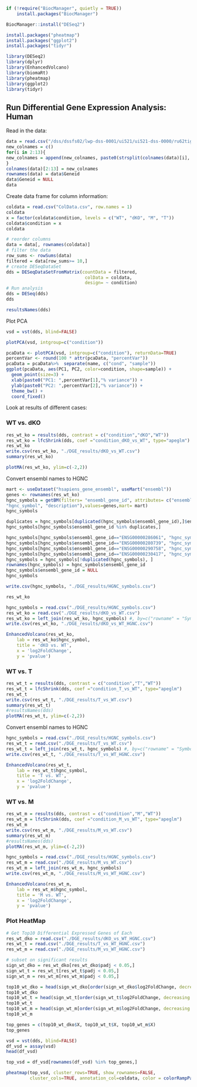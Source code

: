 

```r
if (!require("BiocManager", quietly = TRUE))
    install.packages("BiocManager")

BiocManager::install("DESeq2")

install.packages("pheatmap")
install.packages("ggplot2")
install.packages("tidyr")
```


```r
library(DESeq2)
library(dplyr)
library(EnhancedVolcano)
library(biomaRt)
library(pheatmap)
library(ggplot2)
library(tidyr)
```



## Run Differential Gene Expression Analysis: Human


Read in the data: 

```r
data = read.csv("/dss/dssfs02/lwp-dss-0001/ui521/ui521-dss-0000/ru62tig2/2.Read_Counting/H3B_matrix.tsv", sep="\t", skip = 1)
new_colnames = c()
for(i in 2:13){
new_colnames = append(new_colnames, paste0(strsplit(colnames(data)[i], split="_")[[1]][c(2,3)], collapse="_"))
}
colnames(data)[2:13] = new_colnames
rownames(data) = data$Geneid
data$Geneid = NULL
data
```



Create data frame for column information:


```r
coldata = read.csv("ColData.csv", row.names = 1)
coldata
x = factor(coldata$condition, levels = c("WT", "dKO", "M", "T"))
coldata$condition = x
coldata
```


```r
# reorder columns
data = data[, rownames(coldata)]
# filter the data
row_sums <- rowSums(data)
filtered = data[row_sums>= 10,]
# create DESeqDataSet
dds = DESeqDataSetFromMatrix(countData = filtered,
                              colData = coldata,
                              design= ~ condition)
# Run analysis
dds = DESeq(dds)
dds
```

```r
resultsNames(dds)
```



Plot PCA

```r
vsd = vst(dds, blind=FALSE)

plotPCA(vsd, intgroup=c("condition"))
```



```r
pcaData <- plotPCA(vsd, intgroup=c("condition"), returnData=TRUE)
percentVar <- round(100 * attr(pcaData, "percentVar"))
pcaData = pcaData%>%  separate(name, c("cond", "sample"))
ggplot(pcaData, aes(PC1, PC2, color=condition, shape=sample)) +
  geom_point(size=3) +
  xlab(paste0("PC1: ",percentVar[1],"% variance")) +
  ylab(paste0("PC2: ",percentVar[2],"% variance")) + 
  theme_bw() +
  coord_fixed() 
```







Look at results of different cases: 

### WT vs. dKO

```r
res_wt_ko = results(dds, contrast = c("condition","dKO","WT"))
res_wt_ko = lfcShrink(dds, coef ="condition_dKO_vs_WT", type="apeglm")
res_wt_ko
write.csv(res_wt_ko, "./DGE_results/dKO_vs_WT.csv")
summary(res_wt_ko)
```


```r
plotMA(res_wt_ko, ylim=c(-2,2))
```

Convert ensembl names to HGNC


```r
mart <- useDataset("hsapiens_gene_ensembl", useMart("ensembl"))
genes <- rownames(res_wt_ko)
hgnc_symbols = getBM(filters= "ensembl_gene_id", attributes= c("ensembl_gene_id",
"hgnc_symbol", "description"),values=genes,mart= mart)
hgnc_symbols
```

```r
duplicates = hgnc_symbols[duplicated(hgnc_symbols$ensembl_gene_id),]$ensembl_gene_id
hgnc_symbols[hgnc_symbols$ensembl_gene_id %in% duplicates,]
```

```r
hgnc_symbols[hgnc_symbols$ensembl_gene_id=="ENSG00000286061", "hgnc_symbol"] = "NCMAP-DT, RCAN3AS"
hgnc_symbols[hgnc_symbols$ensembl_gene_id=="ENSG00000280739", "hgnc_symbol"] = "EIF1B-AS1, ENTPD3-AS1"
hgnc_symbols[hgnc_symbols$ensembl_gene_id=="ENSG00000290758", "hgnc_symbol"] = "POLR2J4, RASA4CP"
hgnc_symbols[hgnc_symbols$ensembl_gene_id=="ENSG00000230417", "hgnc_symbol"] = "LINC00595, LINC00856"
hgnc_symbols = hgnc_symbols[!duplicated(hgnc_symbols), ]
rownames(hgnc_symbols) = hgnc_symbols$ensembl_gene_id
hgnc_symbols$ensembl_gene_id = NULL
hgnc_symbols
```

```r
write.csv(hgnc_symbols, "./DGE_results/HGNC_symbols.csv")
```


```r
res_wt_ko
```
```r
hgnc_symbols = read.csv("./DGE_results/HGNC_symbols.csv")
res_wt_ko = read.csv("./DGE_results/dKO_vs_WT.csv")
res_wt_ko = left_join(res_wt_ko, hgnc_symbols) #, by=c("rowname" = "Symbol"))
write.csv(res_wt_ko, "./DGE_results/dKO_vs_WT_HGNC.csv")
```




```r
EnhancedVolcano(res_wt_ko,
    lab = res_wt_ko$hgnc_symbol,
    title = 'dKO vs. WT',
    x = 'log2FoldChange',
    y = 'pvalue')
```



### WT vs. T

```r
res_wt_t = results(dds, contrast = c("condition","T","WT"))
res_wt_t = lfcShrink(dds, coef ="condition_T_vs_WT", type="apeglm")
res_wt_t
write.csv(res_wt_t, "./DGE_results/T_vs_WT.csv")
summary(res_wt_t)
#resultsNames(dds)
plotMA(res_wt_t, ylim=c(-2,2))
```


Convert ensembl names to HGNC


```r
hgnc_symbols = read.csv("./DGE_results/HGNC_symbols.csv")
res_wt_t = read.csv("./DGE_results/T_vs_WT.csv")
res_wt_t = left_join(res_wt_t, hgnc_symbols) #, by=c("rowname" = "Symbol"))
write.csv(res_wt_t, "./DGE_results/T_vs_WT_HGNC.csv")
```



```r
EnhancedVolcano(res_wt_t,
    lab = res_wt_t$hgnc_symbol,
    title = 'T vs. WT',
    x = 'log2FoldChange',
    y = 'pvalue')
```



### WT vs. M

```r
res_wt_m = results(dds, contrast = c("condition","M","WT"))
res_wt_m = lfcShrink(dds, coef ="condition_M_vs_WT", type="apeglm")
res_wt_m
write.csv(res_wt_m, "./DGE_results/M_vs_WT.csv")
summary(res_wt_m)
#resultsNames(dds)
plotMA(res_wt_m, ylim=c(-2,2))
```


```r
hgnc_symbols = read.csv("./DGE_results/HGNC_symbols.csv")
res_wt_m = read.csv("./DGE_results/M_vs_WT.csv")
res_wt_m = left_join(res_wt_m, hgnc_symbols)
write.csv(res_wt_m, "./DGE_results/M_vs_WT_HGNC.csv")
```



```r
EnhancedVolcano(res_wt_m,
    lab = res_wt_m$hgnc_symbol,
    title = 'M vs. WT',
    x = 'log2FoldChange',
    y = 'pvalue')
```



### Plot HeatMap

```r
# Get Top10 Differential Expressed Genes of Each 
res_wt_dko = read.csv("./DGE_results/dKO_vs_WT_HGNC.csv")
res_wt_t = read.csv("./DGE_results/T_vs_WT_HGNC.csv")
res_wt_m = read.csv("./DGE_results/M_vs_WT_HGNC.csv")

# subset on significant results 
sign_wt_dko = res_wt_dko[res_wt_dko$padj < 0.05,]
sign_wt_t = res_wt_t[res_wt_t$padj < 0.05,]
sign_wt_m = res_wt_m[res_wt_m$padj < 0.05,]

top10_wt_dko = head(sign_wt_dko[order(sign_wt_dko$log2FoldChange, decreasing = FALSE), ], 20)
top10_wt_dko
top10_wt_t = head(sign_wt_t[order(sign_wt_t$log2FoldChange, decreasing = FALSE), ], 20)
top10_wt_t
top10_wt_m = head(sign_wt_m[order(sign_wt_m$log2FoldChange, decreasing = FALSE), ], 20)
top10_wt_m
```

```r
top_genes = c(top10_wt_dko$X, top10_wt_t$X, top10_wt_m$X)
top_genes
```


```r
vsd = vst(dds, blind=FALSE)
df_vsd = assay(vsd)
head(df_vsd)
```

```r
top_vsd = df_vsd[rownames(df_vsd) %in% top_genes,]
```

```r
pheatmap(top_vsd, cluster_rows=TRUE, show_rownames=FALSE,
         cluster_cols=TRUE, annotation_col=coldata, color = colorRampPalette(c("blue", "white", "red"))(100), )
```




